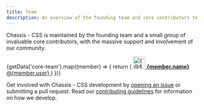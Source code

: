 ```yaml
---
title: Team
description: An overview of the founding team and core contributors to Chassis.
---
```



Chassis - CSS is maintained by the founding team and a small group of invaluable core contributors, with the massive support and involvement of our community.

<div class="list-group mb-medium">
  {getData('core-team').map((member) => {
    return (
      <a class="list-item list-action d-flex align-items-center" href={`https://github.com/${member.user}`}>
        <img src={`https://github.com/${member.user}.png`} alt={`@${member.user}`} width="32" height="32" class="rounded me-xsmall" loading="lazy"/>
        <span>
          <strong>{member.name}</strong> @{member.user}
        </span>
      </a>
    )
  })}
</div>

Get involved with Chassis - CSS development by [opening an issue]([[config:repo]]/issues/new/choose) or submitting a pull request. Read our [contributing guidelines]([[config:repo]]/blob/v[[config:current_version]]/.github/CONTRIBUTING.md) for information on how we develop.
